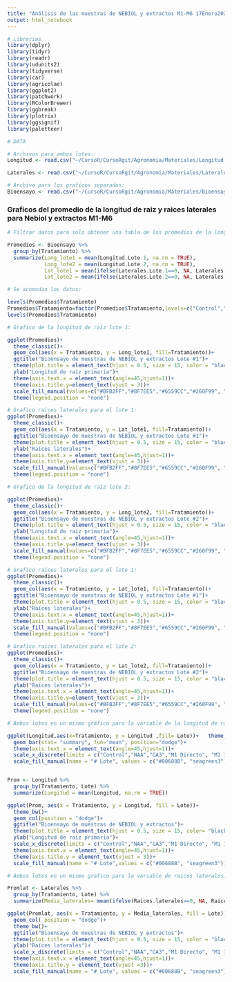```yaml
---
title: "Análisis de las muestras de NEBIOL y extractos M1-M6 17Enero2024"
output: html_notebook
---
```


```r
# Librerias
library(dplyr)
library(tidyr) 
library(readr) 
library(udunits2)
library(tidyverse)
library(car)
library(agricolae)
library(ggplot2)
library(patchwork)
library(RColorBrewer)
library(ggbreak)
library(plotrix)
library(ggsignif)
library(paletteer)

# DATA

# Archivos para ambos lotes:
Longitud <- read.csv("~/CursoR/CursoRgit/Agronomia/Materiales/Longitud nebiol M1-M6.csv")

Laterales <- read.csv("~/CursoR/CursoRgit/Agronomia/Materiales/Laterales nebiol M1-M6.csv")

# Archivo para los graficos separados:
Bioensayo <- read.csv("~/CursoR/CursoRgit/Agronomia/Materiales/Bioensayo M1-M6_long_lateral.csv")
```

### Graficos del promedio de la longitud de raiz y raices laterales para Nebiol y extractos M1-M6

```r
# Filtrar datos para solo obtener una tabla de los promedios de la longitud de raiz para el lote 1 y 2:

Promedios <- Bioensayo %>%
  group_by(Tratamiento) %>%
  summarize(Long_lote1 = mean(Longitud.Lote.1, na.rm = TRUE),
            Long_lote2 = mean(Longitud.Lote.2, na.rm = TRUE),
            Lat_lote1 = mean(ifelse(Laterales.Lote.1==0, NA, Laterales.Lote.1), na.rm = TRUE),
            Lat_lote2 = mean(ifelse(Laterales.Lote.2==0, NA, Laterales.Lote.2), na.rm = TRUE))

# Se acomodan los datos:

levels(Promedios$Tratamiento)
Promedios$Tratamiento=factor(Promedios$Tratamiento,levels=c("Control","NAA","GA3","M1 Directo", "M1 1:20","M1 1:50","M2 Directo", "M2 1:20","M2 1:50","M3 Directo","M3 1:20","M3 1:50", "M4 Directo","M4 1:20","M4 1:50", "M5 Directo", "M5 1:20", "M5 1:50", "M6 Directo", "M6 1:20", "M6 1:50"))
levels(Promedios$Tratamiento)

# Grafico de la longitud de raíz lote 1:

ggplot(Promedios)+
  theme_classic()+
  geom_col(aes(x = Tratamiento, y = Long_lote1, fill=Tratamiento))+
  ggtitle("Bioensayo de muestras de NEBIOL y extractos Lote #1")+
  theme(plot.title = element_text(hjust = 0.5, size = 15, color = "black", face = "bold"))+
  ylab("Longitud de raíz primaria")+
  theme(axis.text.x = element_text(angle=45,hjust=1))+
  theme(axis.title.y=element_text(vjust = 3))+
  scale_fill_manual(values=c("#BFB2FF","#8F7EE5","#6559CC","#260F99", "#260F99","#260F99","#0F6B99", "#0F6B99","#0F6B99", "#7EC3E5", "#7EC3E5", "#7EC3E5","#6B990F","#6B990F","#6B990F","#A3CC51" ,"#A3CC51","#A3CC51", "#C3E58E", "#C3E58E", "#C3E58E"))+
  theme(legend.position = "none")

# Grafico raices laterales para el lote 1:
ggplot(Promedios)+
  theme_classic()+
  geom_col(aes(x = Tratamiento, y = Lat_lote1, fill=Tratamiento))+
  ggtitle("Bioensayo de muestras de NEBIOL y extractos Lote #1")+
  theme(plot.title = element_text(hjust = 0.5, size = 15, color = "black", face = "bold"))+
  ylab("Raíces laterales")+
  theme(axis.text.x = element_text(angle=45,hjust=1))+
  theme(axis.title.y=element_text(vjust = 3))+
  scale_fill_manual(values=c("#BFB2FF","#8F7EE5","#6559CC","#260F99", "#260F99","#260F99","#0F6B99", "#0F6B99", "#7EC3E5", "#7EC3E5", "#7EC3E5","#6B990F","#6B990F","#6B990F","#A3CC51" ,"#A3CC51","#A3CC51", "#C3E58E", "#C3E58E", "#C3E58E"))+
  theme(legend.position = "none")

# Grafico de la longitud de raíz lote 2:

ggplot(Promedios)+
  theme_classic()+
  geom_col(aes(x = Tratamiento, y = Long_lote2, fill=Tratamiento))+
  ggtitle("Bioensayo de muestras de NEBIOL y extractos Lote #2")+
  theme(plot.title = element_text(hjust = 0.5, size = 15, color = "black", face = "bold"))+
  ylab("Longitud de raíz primaria")+
  theme(axis.text.x = element_text(angle=45,hjust=1))+
  theme(axis.title.y=element_text(vjust = 3))+
  scale_fill_manual(values=c("#BFB2FF","#8F7EE5","#6559CC","#260F99", "#260F99","#260F99","#0F6B99", "#0F6B99","#0F6B99", "#7EC3E5", "#7EC3E5", "#7EC3E5","#6B990F","#6B990F","#6B990F","#A3CC51" ,"#A3CC51","#A3CC51", "#C3E58E", "#C3E58E", "#C3E58E"))+
  theme(legend.position = "none")

# Grafico raices laterales para el lote 1:
ggplot(Promedios)+
  theme_classic()+
  geom_col(aes(x = Tratamiento, y = Lat_lote1, fill=Tratamiento))+
  ggtitle("Bioensayo de muestras de NEBIOL y extractos Lote #1")+
  theme(plot.title = element_text(hjust = 0.5, size = 15, color = "black", face = "bold"))+
  ylab("Raíces laterales")+
  theme(axis.text.x = element_text(angle=45,hjust=1))+
  theme(axis.title.y=element_text(vjust = 3))+
  scale_fill_manual(values=c("#BFB2FF","#8F7EE5","#6559CC","#260F99", "#260F99","#260F99","#0F6B99","#0F6B99", "#0F6B99", "#7EC3E5", "#7EC3E5", "#7EC3E5","#6B990F","#6B990F","#6B990F","#A3CC51" ,"#A3CC51","#A3CC51", "#C3E58E", "#C3E58E", "#C3E58E"))+
  theme(legend.position = "none")

# Grafico raices laterales para el lote 2:
ggplot(Promedios)+
  theme_classic()+
  geom_col(aes(x = Tratamiento, y = Lat_lote2, fill=Tratamiento))+
  ggtitle("Bioensayo de muestras de NEBIOL y extractos Lote #2")+
  theme(plot.title = element_text(hjust = 0.5, size = 15, color = "black", face = "bold"))+
  ylab("Raíces laterales")+
  theme(axis.text.x = element_text(angle=45,hjust=1))+
  theme(axis.title.y=element_text(vjust = 3))+
  scale_fill_manual(values=c("#BFB2FF","#8F7EE5","#6559CC","#260F99", "#260F99","#260F99","#0F6B99","#0F6B99", "#0F6B99", "#7EC3E5", "#7EC3E5", "#7EC3E5","#6B990F","#6B990F","#6B990F","#A3CC51" ,"#A3CC51","#A3CC51", "#C3E58E", "#C3E58E", "#C3E58E"))+
  theme(legend.position = "none")

```


```r
# Ambos lotes en un mismo gráfico para la variable de la longitud de raiz:

ggplot(Longitud,aes(x=Tratamiento, y = Longitud ,fill= Lote))+   theme_bw()+
  geom_bar(stat= "summary", fun="mean", position="dodge")+
  theme(axis.text.x = element_text(angle=45,hjust=1))+
  scale_x_discrete(limits = c("Control","NAA","GA3","M1 Directo", "M1 1:20","M1 1:50","M2 Directo", "M2 1:20","M2 1:50","M3 Directo","M3 1:20","M3 1:50", "M4 Directo","M4 1:20","M4 1:50", "M5 Directo", "M5 1:20", "M5 1:50", "M6 Directo", "M6 1:20", "M6 1:50"))+
  scale_fill_manual(name = "# Lote", values = c("#00688B", "seagreen3"))


Prom <- Longitud %>%
  group_by(Tratamiento, Lote) %>%
  summarize(Longitud = mean(Longitud, na.rm = TRUE))

ggplot(Prom, aes(x = Tratamiento, y = Longitud, fill = Lote))+
  theme_bw()+
  geom_col(position = "dodge")+
  ggtitle("Bioensayo de muestras de NEBIOL y extractos")+
  theme(plot.title = element_text(hjust = 0.5, size = 15, color= "black", face = "bold"))+
  ylab("Longitud de raíz primaria")+
  scale_x_discrete(limits = c("Control","NAA","GA3","M1 Directo", "M1 1:20","M1 1:50","M2 Directo", "M2 1:20","M2 1:50","M3 Directo","M3 1:20","M3 1:50", "M4 Directo","M4 1:20","M4 1:50", "M5 Directo", "M5 1:20", "M5 1:50", "M6 Directo", "M6 1:20", "M6 1:50"))+
  theme(axis.text.x = element_text(angle=45,hjust=1))+
  theme(axis.title.y = element_text(vjust = 3))+
  scale_fill_manual(name = "# Lote",values = c("#00688B", "seagreen3"))
```

```r
# Ambos lotes en un mismo grafico para la variable de raices laterales:

Promlat <- Laterales %>%
  group_by(Tratamiento, Lote) %>%
  summarize(Media_laterales= mean(ifelse(Raices.laterales==0, NA, Raices.laterales), na.rm = TRUE))

ggplot(Promlat, aes(x = Tratamiento, y = Media_laterales, fill = Lote))+
  geom_col( position = "dodge")+
  theme_bw()+
  ggtitle("Bioensayo de muestras de NEBIOL y extractos")+
  theme(plot.title = element_text(hjust = 0.5, size = 15, color = "black", face = "bold"))+
  ylab("Raíces laterales")+
  scale_x_discrete(limits = c("Control","NAA","GA3","M1 Directo", "M1 1:20","M1 1:50","M2 Directo", "M2 1:20","M2 1:50","M3 Directo","M3 1:20","M3 1:50", "M4 Directo","M4 1:20","M4 1:50", "M5 Directo", "M5 1:20", "M5 1:50", "M6 Directo", "M6 1:20", "M6 1:50"))+
  theme(axis.text.x = element_text(angle=45,hjust=1))+
  theme(axis.title.y = element_text(vjust =3))+
  scale_fill_manual(name = "# Lote", values = c("#00688B", "seagreen3"))
```

